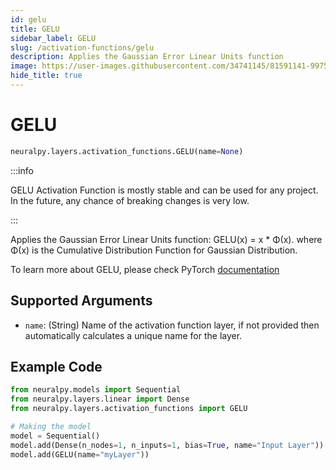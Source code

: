 ```yaml
---
id: gelu
title: GELU
sidebar_label: GELU
slug: /activation-functions/gelu
description: Applies the Gaussian Error Linear Units function
image: https://user-images.githubusercontent.com/34741145/81591141-99752900-93d9-11ea-9ef6-cc2c68daaa19.png
hide_title: true
---
```


# GELU

```python
neuralpy.layers.activation_functions.GELU(name=None)
```

:::info

GELU Activation Function is mostly stable and can be used for any project. In the future, any chance of breaking changes is very low.

:::

Applies the Gaussian Error Linear Units function: GELU(x) = x \* Φ(x). where Φ(x) is the Cumulative Distribution Function for Gaussian Distribution.

To learn more about GELU, please check PyTorch [documentation](https://pytorch.org/docs/stable/generated/torch.nn.GELU.html#torch.nn.GELU)

## Supported Arguments

-   `name`: (String) Name of the activation function layer, if not provided then automatically calculates a unique name for the layer.

## Example Code

```python
from neuralpy.models import Sequential
from neuralpy.layers.linear import Dense
from neuralpy.layers.activation_functions import GELU

# Making the model
model = Sequential()
model.add(Dense(n_nodes=1, n_inputs=1, bias=True, name="Input Layer"))
model.add(GELU(name="myLayer"))
```
